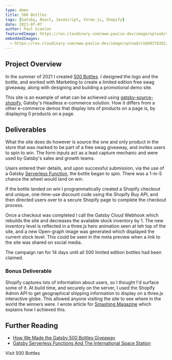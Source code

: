 ```yaml
---
type: demo
title: 500 Bottles
tags: [Gatsby, React, JavaScript, three.js, Shopify]
date: 2021-07-07
author: Paul Scanlon
featuredImage: https://res.cloudinary.com/www-paulie-dev/image/upload/v1660341000/paulie.dev/2021/07/og-image-500_ziriwj.jpg
embeddedImages:
  - https://res.cloudinary.com/www-paulie-dev/image/upload/v1660376262/paulie.dev/2021/07/embeddedd-500-bottles_bxjxdx.jpg
---
```


## Project Overview

In the summer of 2021 I created [500 Bottles](https://500bottles.gatsbyjs.io/). I designed the logo and the bottle, and
worked with Marketing to create a limited edition free swag giveaway, along with designing and building a promotional
demo site.

This site is an example of what can be achieved using
[gatsby-source-shopify](https://www.gatsbyjs.com/plugins/gatsby-source-shopify/), Gatsby's Headless e-commerce solution.
How it differs from a other e-commerce demos that display lots of products on a page is, by displaying 0 products on a
page.

<GatsbyImage alt="500 Bottles screenshots" image={props.embedded.image1} />

## Deliverables

What the site does do however is source the one and only product in the store that was marked to be part of a free swag
giveaway, and invites users to spin to win. The form inputs act as a lead capture mechanic and were used by Gatsby's
sales and growth teams.

Users entered their details, and upon successful submission, via the use of a Gatsby
[Serverless Function](https://www.gatsbyjs.com/products/cloud/functions), the bottle began to spin. There was a 1-in-5
chance the wheel would land on win.

If the bottle landed on win I programmatically created a Shopify checkout and unique, one-time-use discount code using
the Shopify Buy API, and then directed users over to a secure Shopify page to complete the checkout process.

Once a checkout was completed I call the Gatsby Cloud Webhook which rebuilds the site and decreases the available stock
inventory by 1. The new inventory level is reflected in a three.js hero animation seen at teh top of the site, and a new
Open-graph image was generated which displayed the current stock level. This could be seen in the meta preview when a
link to the site was shared on social media.

The campaign ran for 14 days until all 500 limited edition bottles had been claimed.

### Bonus Deliverable

Shopify captures lots of information about users, so I thought I'd surface some of it. At build time, and securely on
the server, I used the Shopify Admin API to get geographical shipping information to display on a three.js interactive
globe. This allowed anyone visiting the site to see where in the world the winners were. I wrote article for
[Smashing Magazine](https://www.smashingmagazine.com/2021/07/gatsby-serverless-functions-international-space-station/)
which explains how I achieved this.

<Tweet tweetLink="gatsbyjs/status/1412826462101647360" />

## Further Reading

- [How We Made the Gatsby 500 Bottles Giveaway](https://www.gatsbyjs.com/blog/how-we-made-the-gatsby-500-bottles-giveaway/)
- [Gatsby Serverless Functions And The International Space Station](/articles/2021/07/gatsby-serverless-functions-and-the-international-space-station/)

<MarkdownCtaLink href="https://500bottles.gatsbyjs.io/">Visit 500 Bottles</MarkdownCtaLink>
